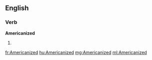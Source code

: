 ==English==

===Verb===
'''Americanized'''

# {{past of|Americanize}}

[[fr:Americanized]]
[[hu:Americanized]]
[[mg:Americanized]]
[[ml:Americanized]]